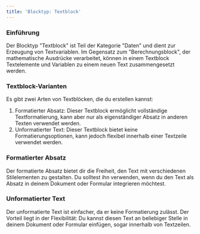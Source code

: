 ```yaml
---
title: 'Blocktyp: Textblock'
---
```


### Einführung

Der Blocktyp "Textblock" ist Teil der Kategorie "Daten" und dient zur Erzeugung von Textvariablen. Im Gegensatz zum "Berechnungsblock", der mathematische Ausdrücke verarbeitet, können in einem Textblock Textelemente und Variablen zu einem neuen Text zusammengesetzt werden.

### Textblock-Varianten

Es gibt zwei Arten von Textblöcken, die du erstellen kannst:

1. Formatierter Absatz: Dieser Textblock ermöglicht vollständige Textformatierung, kann aber nur als eigenständiger Absatz in anderen Texten verwendet werden.
2. Unformatierter Text: Dieser Textblock bietet keine Formatierungsoptionen, kann jedoch flexibel innerhalb einer Textzeile verwendet werden.

### Formatierter Absatz

Der formatierte Absatz bietet dir die Freiheit, den Text mit verschiedenen Stilelementen zu gestalten. Du solltest ihn verwenden, wenn du den Text als Absatz in deinem Dokument oder Formular integrieren möchtest.

### Unformatierter Text

Der unformatierte Text ist einfacher, da er keine Formatierung zulässt. Der Vorteil liegt in der Flexibilität: Du kannst diesen Text an beliebiger Stelle in deinem Dokument oder Formular einfügen, sogar innerhalb von Textzeilen.
